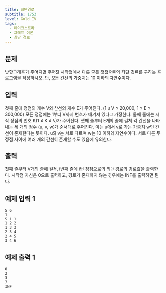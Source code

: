 ```yaml
---
title: 최단경로
subtitle: 1753
level: Gold IV
tags:
  - 데이크스트라
  - 그래프 이론
  - 최단 경로
---
```


## 문제

방향그래프가 주어지면 주어진 시작점에서 다른 모든 정점으로의 최단 경로를 구하는 프로그램을 작성하시오. 단, 모든 간선의 가중치는 10 이하의 자연수이다.

## 입력

첫째 줄에 정점의 개수 V와 간선의 개수 E가 주어진다. (1 ≤ V ≤ 20,000, 1 ≤ E ≤ 300,000) 모든 정점에는 1부터 V까지 번호가 매겨져 있다고 가정한다. 둘째 줄에는 시작 정점의 번호 K(1 ≤ K ≤ V)가 주어진다. 셋째 줄부터 E개의 줄에 걸쳐 각 간선을 나타내는 세 개의 정수 (u, v, w)가 순서대로 주어진다. 이는 u에서 v로 가는 가중치 w인 간선이 존재한다는 뜻이다. u와 v는 서로 다르며 w는 10 이하의 자연수이다. 서로 다른 두 정점 사이에 여러 개의 간선이 존재할 수도 있음에 유의한다.

## 출력

첫째 줄부터 V개의 줄에 걸쳐, i번째 줄에 i번 정점으로의 최단 경로의 경로값을 출력한다. 시작점 자신은 0으로 출력하고, 경로가 존재하지 않는 경우에는 INF를 출력하면 된다.

## 예제 입력 1

```
5 6
1
5 1 1
1 2 2
1 3 3
2 3 4
2 4 5
3 4 6
```

## 예제 출력 1

```
0
2
3
7
INF
```

